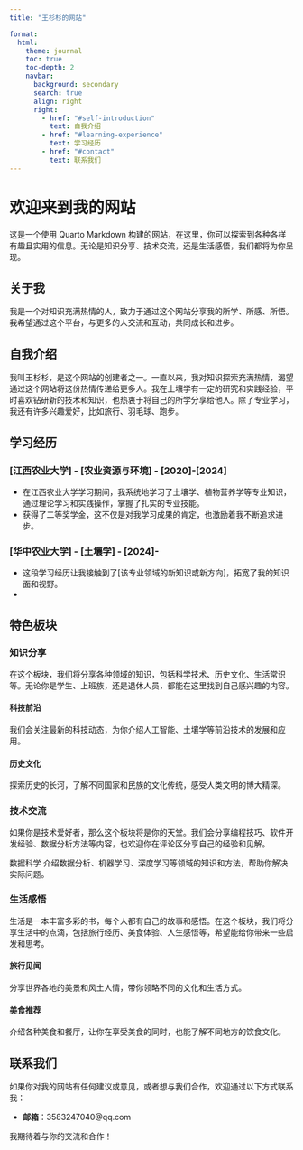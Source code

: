 ```yaml
---
title: "王杉杉的网站"

format:
  html:
    theme: journal
    toc: true
    toc-depth: 2
    navbar:
      background: secondary
      search: true
      align: right
      right:
        - href: "#self-introduction"
          text: 自我介绍
        - href: "#learning-experience"
          text: 学习经历
        - href: "#contact"
          text: 联系我们
---
```


# 欢迎来到我的网站

这是一个使用 Quarto Markdown 构建的网站，在这里，你可以探索到各种各样有趣且实用的信息。无论是知识分享、技术交流，还是生活感悟，我们都将为你呈现。

## 关于我{#about}

我是一个对知识充满热情的人，致力于通过这个网站分享我的所学、所感、所悟。我希望通过这个平台，与更多的人交流和互动，共同成长和进步。


## 自我介绍 {#self-introduction}
我叫王杉杉，是这个网站的创建者之一。一直以来，我对知识探索充满热情，渴望通过这个网站将这份热情传递给更多人。我在土壤学有一定的研究和实践经验，平时喜欢钻研新的技术和知识，也热衷于将自己的所学分享给他人。除了专业学习，我还有许多兴趣爱好，比如旅行、羽毛球、跑步。

## 学习经历 {#learning-experience}
### [江西农业大学] - [农业资源与环境] - [2020]-[2024]
- 在江西农业大学学习期间，我系统地学习了土壤学、植物营养学等专业知识，通过理论学习和实践操作，掌握了扎实的专业技能。
- 获得了二等奖学金，这不仅是对我学习成果的肯定，也激励着我不断追求进步。

### [华中农业大学] - [土壤学] - [2024]-
- 这段学习经历让我接触到了[该专业领域的新知识或新方向]，拓宽了我的知识面和视野。
-

## 特色板块 {#features}

### 知识分享
在这个板块，我们将分享各种领域的知识，包括科学技术、历史文化、生活常识等。无论你是学生、上班族，还是退休人员，都能在这里找到自己感兴趣的内容。

#### 科技前沿
我们会关注最新的科技动态，为你介绍人工智能、土壤学等前沿技术的发展和应用。

#### 历史文化
探索历史的长河，了解不同国家和民族的文化传统，感受人类文明的博大精深。

### 技术交流
如果你是技术爱好者，那么这个板块将是你的天堂。我们会分享编程技巧、软件开发经验、数据分析方法等内容，也欢迎你在评论区分享自己的经验和见解。

 数据科学
介绍数据分析、机器学习、深度学习等领域的知识和方法，帮助你解决实际问题。

### 生活感悟
生活是一本丰富多彩的书，每个人都有自己的故事和感悟。在这个板块，我们将分享生活中的点滴，包括旅行经历、美食体验、人生感悟等，希望能给你带来一些启发和思考。

#### 旅行见闻
分享世界各地的美景和风土人情，带你领略不同的文化和生活方式。

#### 美食推荐
介绍各种美食和餐厅，让你在享受美食的同时，也能了解不同地方的饮食文化。

## 联系我们 {#contact}

如果你对我的网站有任何建议或意见，或者想与我们合作，欢迎通过以下方式联系我：

- **邮箱**：3583247040@qq.com
 
 我期待着与你的交流和合作！
